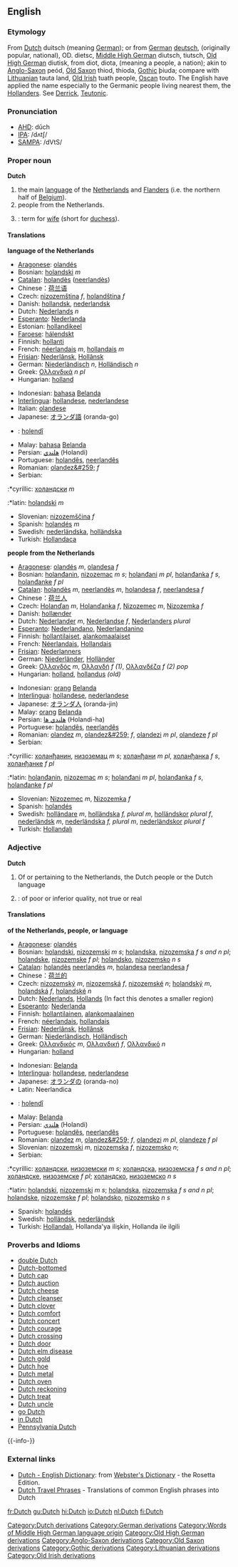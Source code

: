 ==English==
===Etymology===
{{webster}}

From [[w:Dutch language|Dutch]][[Category:Dutch derivations]] duitsch (meaning [[German]]); or from [[w:German language|German]][[Category:German derivations]] [[deutsch]], (originally popular, national), OD. dietsc, [[w:Middle High German|Middle High German]][[Category:Words of Middle High German language origin]] diutsch, tiutsch, [[w:Old High German|Old High German]][[Category:Old High German derivations]] diutisk, from diot, diota, (meaning a people, a nation); akin to [[w:Old English language|Anglo-Saxon]][[Category:Anglo-Saxon derivations]] peód, [[w:Old Saxon|Old Saxon]][[Category:Old Saxon derivations]] thiod, thioda, [[w:Gothic language|Gothic]][[Category:Gothic derivations]] þiuda; compare with [[w:Lithuanian language|Lithuanian]][[Category:Lithuanian derivations]] tauta land, [[w:Old Irish language|Old Irish]][[Category:Old Irish derivations]] tuath people, [[Oscan]] touto. The English have applied the name especially to the Germanic people living nearest them, the [[Hollander]]s. See [[Derrick]], [[Teutonic]].

===Pronunciation===
*[[w:AHD|AHD]]: dŭch
*[[w:IPA|IPA]]: /dʌtʃ/
*[[w:SAMPA|SAMPA]]: /dVtS/

===Proper noun===
'''Dutch'''

#the main [[language]] of the [[Netherlands]] and [[Flanders]] (i.e. the northern half of [[Belgium]]).
#people from the Netherlands.
#{{slang}}: term for [[wife]] (short for [[duchess]]).

====Translations====
'''language of the Netherlands'''
{{top}}
*[[Aragonese]]: [[olandés]]
*Bosnian: [[holandski]] ''m''
*[[Catalan]]: [[holandès]] ([[neerlandès]])
*Chinese：[[荷兰语]]
*Czech: [[nizozemština]] ''f'', [[holandština]] ''f''
*Danish: [[hollandsk]], [[nederlandsk]] 
*Dutch: [[Nederlands]] ''n''
*[[Esperanto]]: [[Nederlanda]]
*Estonian: [[hollandikeel]]
*[[Faroese]]: [[hálendskt]]
*Finnish: [[hollanti]]
*French: [[néerlandais]] ''m'', [[hollandais]] ''m''
*[[Frisian]]: [[Nederlânsk]], [[Hollânsk]]
*German: [[Niederländisch]] ''n'', [[Holländisch]] ''n''
*Greek: [[Ολλανδικά]] ''n'' ''pl''
*Hungarian: [[holland]]
{{mid}}
*Indonesian: [[bahasa]] [[Belanda]]
*[[Interlingua]]: [[hollandese]], [[nederlandese]]
*Italian: [[olandese]]
*Japanese: [[オランダ語]] (oranda-go)
*{{ku}}: [[holendî]]
*Malay: [[bahasa]] [[Belanda]]
*Persian: [[هلندي]] (Holandi)
*Portuguese: [[holandês]], [[neerlandês]]
*Romanian: [[olandez&#259;]] ''f''
*Serbian:
:*cyrillic: [[холандски]] ''m''
:*latin: [[holandski]] ''m''
*Slovenian: [[nizozemščina]] ''f''
*Spanish: [[holandés]] ''m''
*Swedish: [[nederländska]], [[holländska]]
*Turkish: [[Hollandaca]]
{{bottom}}

'''people from the Netherlands'''
{{top}}
*[[Aragonese]]: [[olandés]] ''m'', [[olandesa]] ''f''
*Bosnian: [[holanđanin]], [[nizozemac]] ''m s''; [[holanđani]] ''m pl'', [[holanđanka]] ''f s'', [[holanđanke]] ''f pl''
*[[Catalan]]: [[holandès]] ''m'', [[neerlandès]] ''m'', [[holandesa]] ''f'', [[neerlandesa]] ''f''
*Chinese：[[荷兰人]]
*Czech: [[Holanďan]] ''m'', [[Holanďanka]] ''f'', [[Nizozemec]] ''m'', [[Nizozemka]] ''f''
*Danish: [[hollænder]] 
*Dutch:  [[Nederlander]] ''m'', [[Nederlandse]] ''f'', [[Nederlanders]] ''plural''
*[[Esperanto]]: [[Nederlandano]], [[Nederlandanino]]
*Finnish: [[hollantilaiset]], [[alankomaalaiset]]
*French: [[Néerlandais]], [[Hollandais]]
*[[Frisian]]: [[Nederlanners]]
*German: [[Niederländer]], [[Holländer]]
*Greek: [[Ολλανδός]] ''m'', [[Ολλανδή]] ''f'' ''(1)'', [[Ολλανδέζα]] ''f'' ''(2)'' ''pop''
*Hungarian: [[holland]], [[hollandus]] ''(old)''
{{mid}}
*Indonesian: [[orang]] [[Belanda]]
*[[Interlingua]]: [[hollandese]], [[nederlandese]]
*Japanese: [[オランダ人]] (oranda-jin)
*Malay: [[orang]] [[Belanda]]
*Persian: [[هلندي ها]] (Holandi-ha)
*Portuguese: [[holandês]], [[neerlandês]]
*Romanian: [[olandez]] ''m'', [[olandez&#259;]] ''f'', [[olandezi]] ''m pl'', [[olandeze]] ''f pl''
*Serbian:
:*cyrillic: [[холанђанин]], [[низоземац]] ''m s''; [[холанђани]] ''m pl'', [[холанђанка]] ''f s'', [[холанђанке]] ''f pl''
:*latin: [[holanđanin]], [[nizozemac]] ''m s''; [[holanđani]] ''m pl'', [[holanđanka]] ''f s'', [[holanđanke]] ''f pl''
*Slovenian: [[Nizozemec]] ''m'', [[Nizozemka]] ''f''
*Spanish: [[holandés]]
*Swedish: [[holländare]] ''m'', [[holländska]] ''f, plural m'', [[holländskor]] ''plural f'', [[nederländsk]] ''m'', [[nederländska]] ''f, plural m'', [[nederländskor]] ''plural f''
*Turkish: [[Hollandalı]]
{{bottom}}

===Adjective===
'''Dutch'''
#Of or pertaining to the Netherlands, the Dutch people or the Dutch language
#{{slang}}: of poor or inferior quality, not true or real

====Translations====
'''of the Netherlands, people, or language'''
{{top}}
*[[Aragonese]]: [[olandés]]
*Bosnian: [[holandski]], [[nizozemski]] ''m s''; [[holandska]], [[nizozemska]] ''f s and n pl''; [[holandske]], [[nizozemske]] ''f pl''; [[holandsko]], [[nizozemsko]] ''n s''
*[[Catalan]]: [[holandès]] [[neerlandès]] ''m'', [[holandesa]] [[neerlandesa]] ''f''
*Chinese：[[荷兰的]]
*Czech: [[nizozemský]] ''m'', [[nizozemská]]  ''f'', [[nizozemské]] ''n''; [[holandský]] ''m'', [[holandská]] ''f'', [[holandské]] ''n''
*Dutch: [[Nederlands]], [[Hollands]] (In fact this denotes a smaller region)
*[[Esperanto]]: [[Nederlanda]]
*Finnish: [[hollantilainen]], [[alankomaalainen]]
*French: [[néerlandais]], [[hollandais]]
*[[Frisian]]: [[Nederlânsk]], [[Hollânsk]]
*German: [[Niederländisch]], [[Holländisch]]
*Greek: [[Ολλανδικός]] ''m'', [[Ολλανδική]] ''f'', [[Ολλανδικό]] ''n''
*Hungarian: [[holland]]
{{mid}}
*Indonesian: [[Belanda]]
*[[Interlingua]]: [[hollandese]], [[nederlandese]]
*Japanese: [[オランダの]] (oranda-no)
*Latin: Neerlandica
*{{ku}}: [[holendî]]
*Malay: [[Belanda]]
*Persian: [[هلندي]] (Holandi)
*Portuguese: [[holandês]], [[neerlandês]]
*Romanian: [[olandez]] ''m'', [[olandez&#259;]] ''f'', [[olandezi]] ''m pl'', [[olandeze]] ''f pl''
*Slovenian: [[nizozemski]] ''m'', [[nizozemska]]  ''f'', [[nizozemsko]] ''n'';
*Serbian:
:*cyrillic: [[холандски]], [[низоземски]] ''m s''; [[холандска]], [[низоземска]] ''f s and n pl''; [[холандске]], [[низоземске]] ''f pl''; [[холандско]], [[низоземско]] ''n s''
:*latin: [[holandski]], [[nizozemski]] ''m s''; [[holandska]], [[nizozemska]] ''f s and n pl''; [[holandske]], [[nizozemske]] ''f pl''; [[holandsko]], [[nizozemsko]] ''n s''
*Spanish: [[holandés]]
*Swedish: [[holländsk]], [[nederländsk]]
*Turkish: [[Hollandalı]], Hollanda'ya ilişkin, Hollanda ile ilgili
{{bottom}}

===Proverbs and Idioms===
*[[double Dutch]]
*[[Dutch-bottomed]]
*[[Dutch cap]]
*[[Dutch auction]]
*[[Dutch cheese]]
*[[Dutch cleanser]]
*[[Dutch clover]]
*[[Dutch comfort]]
*[[Dutch concert]]
*[[Dutch courage]]
*[[Dutch crossing]]
*[[Dutch door]]
*[[Dutch elm disease]]
*[[Dutch gold]]
*[[Dutch hoe]]
*[[Dutch metal]]
*[[Dutch oven]]
*[[Dutch reckoning]]
*[[Dutch treat]]
*[[Dutch uncle]]
*[[go Dutch]]
*[[in Dutch]]
*[[Pennsylvania Dutch]]

{{-info-}}

===External links===
{{interwiktionary|code=nl}}
*[http://www.websters-online-dictionary.org/definition/Dutch-english/ Dutch - English Dictionary]: from [http://www.websters-online-dictionary.org/ Webster's Dictionary] - the Rosetta Edition.
*[http://www.canuckabroad.com/language/dutch.shtml Dutch Travel Phrases] - Translations of common English phrases into Dutch

[[fr:Dutch]]
[[gu:Dutch]]
[[hi:Dutch]]
[[io:Dutch]]
[[nl:Dutch]]
[[fi:Dutch]]